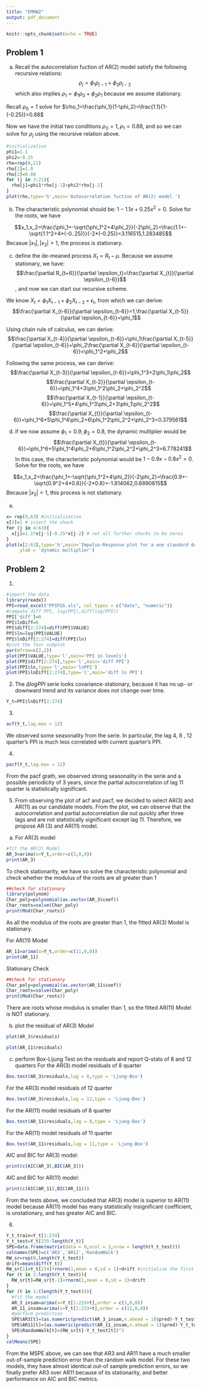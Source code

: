 ```yaml
---
title: "EMHW2"
output: pdf_document
---
```


```r
knitr::opts_chunk$set(echo = TRUE)
```

## Problem 1

a.
Recall the autocorrelation fuction of AR(2) model satisfy the following recursive relations:
$$\rho_j=\phi_1\rho_{j-1}+\phi_2\rho_{j-2}$$
which also implies $\rho_1=\phi_1\rho_0+\phi_2\rho_1$ because we assume stationary. 

Recall $\rho_0=1$ solve for $\rho_1=\frac{\phi_1}{1-\phi_2}=\frac{1.1}{1-(-0.25)}=0.88$

Now we have the initial two conditions $\rho_0=1, \rho_1=0.88$, and so we can solve for $\rho_j$ using the recursive relation above. 
```r
#initialization
phi1=1.1
phi2=-0.25
rho=rep(0,21) 
rho[1]=1.0
rho[2]=0.88
for (j in 3:21){
  rho[j]=phi1*rho[j-1]+phi2*rho[j-2]
}
plot(rho,type='h',main='Autocorrelation fuction of AR(2) model ')
```

b. The characteristic polynomial should be: $1-1.1x+0.25x^2=0$. Solve for the roots, we have 

$$x_1,x_2=\frac{\phi_1+-\sqrt{\phi_1^2+4\phi_2}}{-2\phi_2}=\frac{1.1+-\sqrt{1.1^2+4*(-0..25)}}{-2*(-0.25)}=3.116515,1.283485$$
Becasue $|x_1|,|x_2|>1$, the process is stationary. 

c. define the de-meaned process $X_t=R_t-\mu$. Because we assume stationary, we have:$$\frac{\partial R_{t+6}}{\partial \epsilon_t}=\frac{\partial X_{t}}{\partial \epsilon_{t-6}}$$, and now we can start our recursive scheme. 

We know $X_t=\phi_1X_{t-1}+\phi_2X_{t-2}+\epsilon_t$, from which we can derive: $$\frac{\partial X_{t-6}}{\partial \epsilon_{t-6}}=1,\frac{\partial X_{t-5}}{\partial \epsilon_{t-6}}=\phi_1$$

Using chain rule of calculus, we can derive: $$\frac{\partial X_{t-4}}{\partial \epsilon_{t-6}}=\phi_1\frac{\partial X_{t-5}}{\partial \epsilon_{t-6}}+\phi_2\frac{\partial X_{t-6}}{\partial \epsilon_{t-6}}=\phi_1^2+\phi_2$$ 

Following the same process, we can derive:$$\frac{\partial X_{t-3}}{\partial \epsilon_{t-6}}=\phi_1^3+2\phi_1\phi_2$$
$$\frac{\partial X_{t-2}}{\partial \epsilon_{t-6}}=\phi_1^4+3\phi_1^2\phi_2+\phi_2^2$$
$$\frac{\partial X_{t-1}}{\partial \epsilon_{t-6}}=\phi_1^5+4\phi_1^3\phi_2+3\phi_1\phi_2^2$$
$$\frac{\partial X_{t}}{\partial \epsilon_{t-6}}=\phi_1^6+5\phi_1^4\phi_2+6\phi_1^2\phi_2^2+\phi_2^3=0.379561$$

d. if we now assume $\phi_1=0.9,\phi_2=0.8$, the dynamic multiplier would be 
$$\frac{\partial X_{t}}{\partial \epsilon_{t-6}}=\phi_1^6+5\phi_1^4\phi_2+6\phi_1^2\phi_2^2+\phi_2^3=6.778241$$
In this case, the characteristic polynomial would be $1-0.9x-0.8x^2=0$. Solve for the roots, we have 

$$x_1,x_2=\frac{\phi_1+-\sqrt{\phi_1^2+4\phi_2}}{-2\phi_2}=\frac{0.9+-\sqrt{0.9^2+4*0.8}}{-2*0.8}=-1.814062,0.6890615$$
Because $|x_2|<1$, this process is not stationary. 


e.
```r
x= rep(0,63) #initialization
x[3]=1 # inject the shock 
for (j in 4:63){
  x[j]=1.1*x[j-1]-0.25*x[j-2] # set all further shocks to be zeros
}
plot(x[2:63],type='h',main='Impulse-Response plot for a one standard deviation positive shock',
     ylab = 'dynamic multiplier')
```

## Problem 2
1.
```r
#import the data
library(readxl)
PPI=read_excel("PPIFGS.xls", col_types = c("date", "numeric"))
#compute diff PPI, log(PPI),diff(log(PPI))
PPI['diff']=0
PPI$lnDiff=0
PPI$diff[2:274]=diff(PPI$VALUE)
PPI$ln=log(PPI$VALUE)
PPI$lnDiff[2:274]=diff(PPI$ln)
#plot the four subplot
par(mfrow=c(2,2))
plot(PPI$VALUE,type='l',main='PPI in levels')
plot(PPI$diff[2:274],type='l',main='diff PPI')
plot(PPI$ln,type='l',main='lnPPI')
plot(PPI$lnDiff[2:274],type='l',main='diff ln PPI')
```

2. The $\Delta log PPI$ serie looks covariance-stationary, because it has no up- or downward trend and its variance does not change over time. 
```r
Y_t=PPI$lnDiff[2:274]
```


3. 
```r
acf(Y_t,lag.max = 12)
```
We observed some seasonality from the serie. In particular, the lag 4, 8 , 12 quarter's PPI is much less correlated with current quarter's PPI. 

4. 
```r
pacf(Y_t,lag.max = 12)
```
From the pacf grath, we observed strong seasonality in the serie and a possible periodicity of 3 years, since the partial autocorrelation of lag 11 quarter is statistically significant. 


5. From observing the plot of acf and pacf, we decided to select AR(3) and AR(11) as our candidate models. From the plot, we can observe that the autocorrelation and partial autocorrelation die out quickly after three lags and are not statistically significant except lag 11. Therefore, we propose AR (3) and AR(11) model. 

a. For AR(3) model 
```r
#fit the AR(3) Model
AR_3=arima(x=Y_t,order=c(3,0,0))
print(AR_3)
```
To check stationarity, we have so solve the characteristic polynomial and check whether the modulus of the roots are all greater than 1
```r
##check for stationary
library(polynom)
Char_poly=polynomial(as.vector(AR_3$coef))
Char_roots=solve(Char_poly)
print(Mod(Char_roots))
```
As all the modulus of the roots are greater than 1, the fitted AR(3) Model is stationary. 


For AR(11) Model
```r
AR_11=arima(x=Y_t,order=c(11,0,0))
print(AR_11)
```
Stationary Check 
```r
##check for stationary 
Char_poly=polynomial(as.vector(AR_11$coef))
Char_roots=solve(Char_poly)
print(Mod(Char_roots))
```
There are roots whose modulus is smaller than 1, so the fitted AR(11) Model is NOT stationary. 

b. plot the residual of AR(3) Model
```r
plot(AR_3$residuals)
```

```r
plot(AR_11$residuals)
```

c. perform Box-Lijung Test on the residuals and report Q-stats of 8 and 12 quarters
For the AR(3) model residuals of 8 quarter
```r
Box.test(AR_3$residuals,lag = 8,type = 'Ljung-Box')
```
For the AR(3) model residuals of 12 quarter
```r
Box.test(AR_3$residuals,lag = 12,type = 'Ljung-Box')
```
For the AR(11) model residuals of 8 quarter
```r
Box.test(AR_11$residuals,lag = 8,type = 'Ljung-Box')
```
For the AR(11) model residuals of 11 quarter
```r
Box.test(AR_11$residuals,lag = 11,type = 'Ljung-Box')
```
AIC and BIC for AR(3) model:
```r
print(c(AIC(AR_3),BIC(AR_3)))
```
AIC and BIC for AR(11) model:
```r
print(c(AIC(AR_11),BIC(AR_11)))
```

From the tests above, we concluded that AR(3) model is superior to AR(11) model because AR(11) model has many statistically insignificant coefficient, is unstationary, and has greater AIC and BIC. 

6. 
```r
Y_t_train=Y_t[1:234]
Y_t_test=Y_t[235:length(Y_t)]
SPE=data.frame(matrix(data = 0,ncol = 3,nrow = length(Y_t_test)))
colnames(SPE)=c('AR3','AR11','RandomWalk')
RW_sr=rep(0,length(Y_t_test))
drift=mean(diff(Y_t))
RW_sr[1]=Y_t[234]+rnorm(1,mean = 0,sd = 1)+drift #initialize the first term of the random walk model
for (t in 2:length(Y_t_test)){
  RW_sr[t]=RW_sr[t-1]+rnorm(1,mean = 0,sd = 1)+drift
}
for (t in 1:(length(Y_t_test))){
  #fit the model
  AR_3_insam=arima(x=Y_t[1:233+t],order = c(3,0,0))
  AR_11_insam=arima(x=Y_t[1:233+t],order = c(11,0,0))
  #perform prediction
  SPE$AR3[t]=(as.numeric(predict(AR_3_insam,n.ahead = 1)$pred)-Y_t_test[t])^2
  SPE$AR11[t]=(as.numeric(predict(AR_11_insam,n.ahead = 1)$pred)-Y_t_test[t])^2
  SPE$RandomWalk[t]=(RW_sr[t]-Y_t_test[t])^2
}
colMeans(SPE)
```

From the MSPE above, we can see that AR3 and AR11 have a much smaller out-of-sample prediction error than the random walk model. For these two models, they have almost identical out-of sample prediction errors, so we finally prefer AR3 over AR11 because of its stationarity, and better performance on AIC and BIC metrics. 